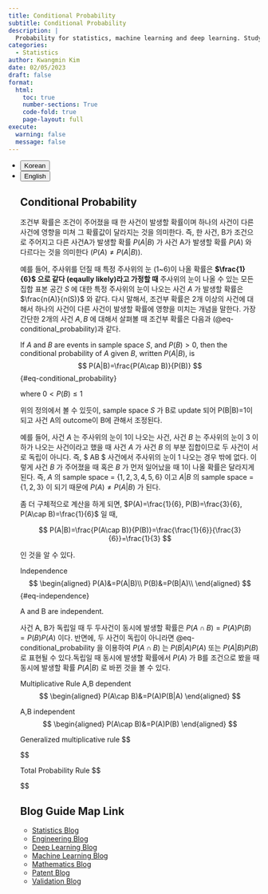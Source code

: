 ```yaml
---
title: Conditional Probability
subtitle: Conditional Probability
description: | 
  Probability for statistics, machine learning and deep learning. Studying conditional probability is fundamental to stochastic processes, reinforcement learning, and naive Bayes classification, so it's important to understand the concept.
categories:
  - Statistics
author: Kwangmin Kim
date: 02/05/2023
draft: false
format: 
  html:
    toc: true
    number-sections: True
    code-fold: true
    page-layout: full
execute: 
  warning: false
  message: false
---
```


<ul class="nav nav-pills" id="language-tab" role="tablist">
  <li class="nav-item" role="presentation">
    <button class="nav-link active" id="Korean-tab" data-bs-toggle="tab" data-bs-target="#Korean" type="button" role="tab" aria-controls="Korean" aria-selected="true">Korean</button>
  </li>
  <li class="nav-item" role="presentation">
    <button class="nav-link" id="English-tab" data-bs-toggle="tab" data-bs-target="#English" type="button" role="tab" aria-controls="knitr" aria-selected="false">English</button>
  </li>

<div class="tab-content" id="language-tabcontent">

<div class="tab-pane fade  show active" id="Korean" role="tabpanel" aria-labelledby="Korean-tab">

::: {#Korean .tab-pane .fade .show .active role="tabpanel" aria-labelledby="Korean-tab"}



## Conditional Probability

조건부 확률은 조건이 주어졌을 때 한 사건이 발생할 확률이며 하나의 사건이 다른 사건에 영향을 미쳐 그 확률값이 달라지는 것을 의미한다. 즉, 한 사건, B가 조건으로 주어지고 다른 사건A가 발생할 확률 $P(A|B)$ 가 사건 A가 발생할 확률 $P(A)$ 와 다르다는 것을 의미한다 ($P(A)\not=P(A|B)$).

예를 들어, 주사위를 던질 때 특정 주사위의 눈 (1~6)이 나올 확률은 **$\frac{1}{6}$ 으로 같다 (eqaully likely)라고 가정할 때** 주사위의 눈이 나올 수 있는 모든 집합 표본 공간 $S$ 에 대한 특정 주사위의 눈이 나오는 사건 $A$ 가 발생할 확률은 $\frac{n(A)}{n(S)}$ 와 같다. 다시 말해서, 조건부 확률은 2개 이상의 사건에 대해서 하나의 사건이 다른 사건이 발생할 확률에 영향을 미치는 개념을 말한다. 가장 간단한 2개의 사건 $A, B$ 에 대해서 살펴볼 때 조건부 확률은 다음과 (@eq-conditional_probability)과 같다.

::: {#def-conditional_probability}

If $A$ and $B$ are events in sample space $S$, and $P(B)>0$, then the conditional probability of $A$ given $B$, written $P(A|B)$, is
$$
P(A|B)=\frac{P(A\cap B)}{P(B)}
$$ {#eq-conditional_probability}

where $0 < P(B) \le 1$
:::
위의 정의에서 볼 수 있듯이, sample space $S$ 가 B로 update 되어 P(B|B)=1이 되고 사건 A의 outcome이 B에 관해서 조정된다. 

예를 들어, 사건 $A$ 는  주사위의 눈이 1이 나오는 사건, 사건 $B$ 는 주사위의 눈이 3 이하가 나오는 사건이라고 했을 때 사건 $A$ 가 사건 $B$ 의 부분 집합이므로 두 사건이 서로 독립이 아니다. 즉, $ A\cap B $ 사건에서 주사위의 눈이 1 나오는 경우 밖에 없다. 이렇게 사건 $B$ 가 주어졌을 때 혹은 $B$ 가 먼저 일어났을 때 1이 나올 확률은 달라지게 된다. 즉, $A$ 의 sample space = $\{1,2,3,4,5,6\}$ 이고 $A|B$ 의 sample space = $\{1,2,3\}$ 이 되기 때문에 $P(A) \not= P(A|B)$ 가 된다. 

좀 더 구체적으로 계산을 하게 되면, $P(A)=\frac{1}{6}, P(B)=\frac{3}{6}, P(A\cap B)=\frac{1}{6}$ 일 때, 

$$
P(A|B)=\frac{P(A\cap B)}{P(B)}=\frac{\frac{1}{6}}{\frac{3}{6}}=\frac{1}{3}
$$ 

인 것을 알 수 있다.

::: {#def-independence}

Independence 
$$
\begin{aligned}
P(A)&=P(A|B)\\
P(B)&=P(B|A)\\
\end{aligned}
$$ {#eq-independence}

A and B are independent.
:::

사건 A, B가 독립일 때 두 두사건이 동시에 발생할 확률은 $P(A \cap B)=P(A)P(B)=P(B)P(A)$ 이다. 반면에, 두 사건이 독립이 아니라면 @eq-conditional_probability 을 이용하여 $P(A \cap B)$ 는 $P(B|A)P(A)$ 또는 $P(A|B)P(B)$ 로 표현될 수 있다.독립일 때 동시에 발생할 확률에서 $P(A)$ 가 B를 조건으로 봤을 때 동시에 발생할 확률 $P(A|B)$ 로 바뀐 것을 볼 수 있다.

::: {#thm-multiplicativeRule}

Multiplicative Rule
A,B dependent
$$
\begin{aligned}
P(A\cap B)&=P(A)P(B|A)
\end{aligned}
$$

A,B independent
$$
\begin{aligned}
P(A\cap B)&=P(A)P(B)
\end{aligned}
$$ 

:::

::: {#thm-generalMultiplicativeRule}

Generalized multiplicative rule
$$

$$ 

:::

::: {#thm-totalProbabilityRule}

Total Probability Rule
$$

$$ 

:::


:::

</div>



## Blog Guide Map Link

* [Statistics Blog](../guide_map/index.qmd)
* [Engineering Blog](../../Engineering/guide_map/index.qmd)
* [Deep Learning Blog](../../DL/guide_map/index.qmd)
* [Machine Learning Blog](../../ML/guide_map/index.qmd)
* [Mathematics Blog](../../Mathmatics/guide_map/index.qmd)
* [Patent Blog](../../Patent/guide_map/index.qmd)
* [Validation Blog](../../Validation/guide_map/index.qmd)



